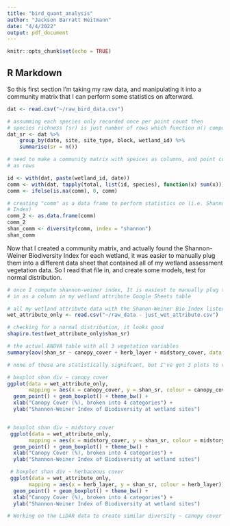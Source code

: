```yaml
---
title: "bird_quant_analysis"
author: "Jackson Barratt Heitmann"
date: "4/4/2022"
output: pdf_document
---
```


```r
knitr::opts_chunk$set(echo = TRUE)
```

## R Markdown

So this first section I'm taking my raw data, and manipulating it into a community
matrix that I can perform some statistics on afterward. 

```r
dat <- read.csv("~/raw_bird_data.csv")

# assumming each species only recorded once per point count then
# species richness (sr) is just number of rows which function n() computes
dat_sr <- dat %>%
    group_by(date, site, site_type, block, wetland_id) %>%
    summarise(sr = n())

# need to make a community matrix with speices as columns, and point count sites
# as rows

id <- with(dat, paste(wetland_id, date))
comm <- with(dat, tapply(total, list(id, species), function(x) sum(x)))
comm <- ifelse(is.na(comm), 0, comm)

# creating "comm" as a data frame to perform statistics on (i.e. Shannon-Weiner Bio
# Index)
comm_2 <- as.data.frame(comm)
comm_2
shan_comm <- diversity(comm, index = "shannon")
shan_comm

```

Now that I created a community matrix, and actually found the Shannon-Weiner
Biodiversity Index for each wetland, it was easier to manually plug them into a different
data sheet that contained all of my wetland assessment vegetation data. 
So I read that file in, and create some models, test for normal distribution. 

```r

# once I compute shannon-weiner index, It is easiest to manually plug those numbers
# in as a column in my wetland attribute Google Sheets table

# all my wetland attribute data with the Shanon-Weiner Bio Index listed as "shan_sr"
wet_attribute_only <- read.csv("~/raw_data - just_wet_attribute.csv")

# checking for a normal distribution, it looks good
shapiro.test(wet_attribute_only$shan_sr)

# the actual ANOVA table with all 3 vegetation variables 
summary(aov(shan_sr ~ canopy_cover + herb_layer + midstory_cover, data = wet_attribute_only))

# none of these are statistically signifcant, but I've got 3 plots to visulaize the data, it's apparent that I don't have great sample sizes at lower canopy class and midstory levels 

# boxplot shan div ~ canopy cover
ggplot(data = wet_attribute_only, 
       mapping = aes(x = canopy_cover, y = shan_sr, colour = canopy_cover)) + 
  geom_point() + geom_boxplot() + theme_bw() + 
  xlab("Canopy Cover (%), broken into 4 categories") +
  ylab("Shannon-Weiner Index of Biodiversity at wetland sites")


# boxplot shan div ~ midstory cover
 ggplot(data = wet_attribute_only, 
       mapping = aes(x = midstory_cover, y = shan_sr, colour = midstory_cover)) + 
  geom_point() + geom_boxplot() + theme_bw() + 
  xlab("Canopy Cover (%), broken into 4 categories") +
  ylab("Shannon-Weiner Index of Biodiversity at wetland sites")

 # boxplot shan div ~ herbaceous cover
 ggplot(data = wet_attribute_only, 
       mapping = aes(x = herb_layer, y = shan_sr, colour = herb_layer)) + 
  geom_point() + geom_boxplot() + theme_bw() + 
  xlab("Canopy Cover (%), broken into 4 categories") +
  ylab("Shannon-Weiner Index of Biodiversity at wetland sites")

```

```r
# Working on the LiDAR data to create similar diversity ~ canopy cover models

```

